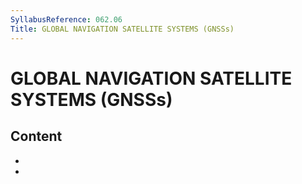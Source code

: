 ```yaml
---
SyllabusReference: 062.06
Title: GLOBAL NAVIGATION SATELLITE SYSTEMS (GNSSs)
---
```


# GLOBAL NAVIGATION SATELLITE SYSTEMS (GNSSs)

## Content

- <Link href="062.06.01" />
- <Link href="062.06.02" />

